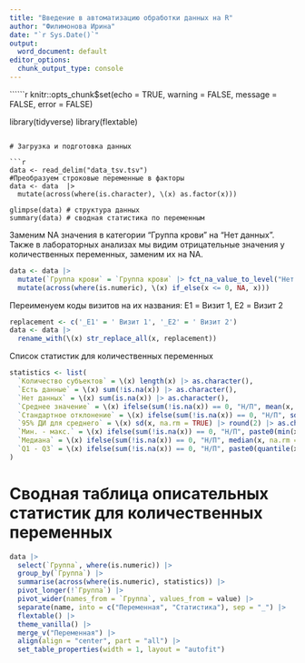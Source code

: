 ```yaml
---
title: "Введение в автоматизацию обработки данных на R"
author: "Филимонова Ирина"
date: "`r Sys.Date()`"
output:
  word_document: default
editor_options:
  chunk_output_type: console
---
```


``````r
knitr::opts_chunk$set(echo = TRUE, warning = FALSE, message = FALSE, error = FALSE)

library(tidyverse)
library(flextable)


```

# Загрузка и подготовка данных

```r
data <- read_delim("data_tsv.tsv")
#Преобразуем строковые переменные в факторы
data <- data  |> 
  mutate(across(where(is.character), \(x) as.factor(x))) 

glimpse(data) # структура данных
summary(data) # сводная статистика по переменным
```

Заменим NA значения в категории "Группа крови" на "Нет данных". Также в лабораторных анализах мы видим отрицательные значения у количественных переменных, заменим их на NA.

```r
data <- data |>
  mutate(`Группа крови` = `Группа крови` |> fct_na_value_to_level("Нет данных")) |> 
  mutate(across(where(is.numeric), \(x) if_else(x <= 0, NA, x)))
```

Переименуем коды визитов на их названия: E1 = Визит 1, E2 = Визит 2

```r
replacement <- c('_E1' = ' Визит 1', '_E2' = ' Визит 2')
data <- data |>
  rename_with(\(x) str_replace_all(x, replacement))
```

Список статистик для количественных переменных

```r
statistics <- list(
  `Количество субъектов` = \(x) length(x) |> as.character(),
  `Есть данные` = \(x) sum(!is.na(x)) |> as.character(),
  `Нет данных` = \(x) sum(is.na(x)) |> as.character(),
  `Среднее значение` = \(x) ifelse(sum(!is.na(x)) == 0, "Н/П", mean(x, na.rm = TRUE) |> round(2) |> as.character()),
  `Стандартное отклонение` = \(x) ifelse(sum(!is.na(x)) == 0, "Н/П", sd(x, na.rm = TRUE) |> round(2) |> as.character()),
  `95% ДИ для среднего` = \(x) sd(x, na.rm = TRUE) |> round(2) |> as.character(),
  `Мин. - макс.` = \(x) ifelse(sum(!is.na(x)) == 0, "Н/П", paste0(min(x, na.rm = TRUE) |> round(2), " - ", max(x, na.rm = TRUE) |> round(2))),
  `Медиана` = \(x) ifelse(sum(!is.na(x)) == 0, "Н/П", median(x, na.rm = TRUE) |> round(2) |> as.character()),
  `Q1 - Q3` = \(x) ifelse(sum(!is.na(x)) == 0, "Н/П", paste0(quantile(x, 0.25, na.rm = TRUE) |> round(2), " - ", quantile(x, 0.75, na.rm = TRUE) |> round(2)))
)
```

# Сводная таблица описательных статистик для количественных переменных

```r
data |> 
  select(`Группа`, where(is.numeric)) |>
  group_by(`Группа`) |>
  summarise(across(where(is.numeric), statistics)) |>
  pivot_longer(!`Группа`) |>
  pivot_wider(names_from = `Группа`, values_from = value) |> 
  separate(name, into = c("Переменная", "Статистика"), sep = "_") |> 
  flextable() |> 
  theme_vanilla() |> 
  merge_v("Переменная") |> 
  align(align = "center", part = "all") |>
  set_table_properties(width = 1, layout = "autofit")
```
